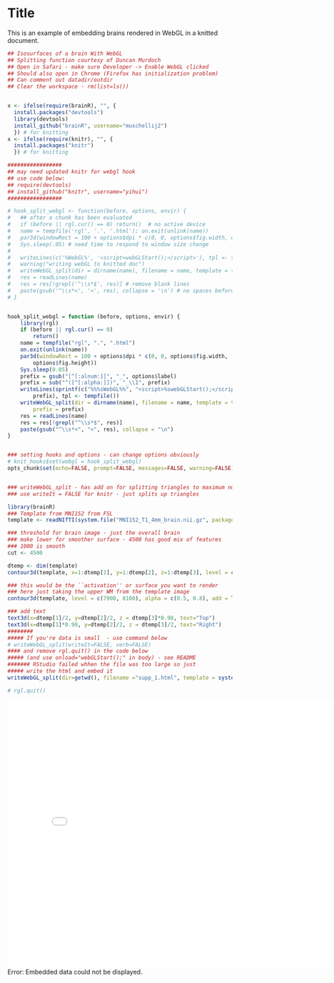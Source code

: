 Title
========================================================

This is an example of embedding brains rendered in WebGL in a knitted document.

```r
## Isosurfaces of a brain With WebGL
## Splitting function courtesy of Duncan Murdoch
## Open in Safari - make sure Developer -> Enable WebGL clicked
## Should also open in Chrome (Firefox has initialization problem)
## Can comment out datadir/outdir 
## Clear the workspace - rm(list=ls())


x <- ifelse(require(brainR), "", {
  install.packages("devtools")
  library(devtools)
  install_github("brainR", username="muschellij2")
  }) # for knitting
x <- ifelse(require(knitr), "", {
  install.packages("knitr")
  }) # for knitting

#################
## may need updated knitr for webgl hook
## use code below:
## require(devtools)
## install_github("knitr", username="yihui")
#################

# hook_split_webgl <- function(before, options, envir) {
#   ## after a chunk has been evaluated
#   if (before || rgl.cur() == 0) return()  # no active device
#   name = tempfile('rgl', '.', '.html'); on.exit(unlink(name))
#   par3d(windowRect = 100 + options$dpi * c(0, 0, options$fig.width, options$fig.height))
#   Sys.sleep(.05) # need time to respond to window size change
# 
#   writeLines(c('%WebGL%', '<script>webGLStart();</script>'), tpl <- tempfile())
#   warning("writing webGL to knitted doc")
#   writeWebGL_split(dir = dirname(name), filename = name, template = tpl)
#   res = readLines(name)
#   res = res[!grepl('^\\s*$', res)] # remove blank lines
#   paste(gsub('^\\s*<', '<', res), collapse = '\n') # no spaces before HTML tags
# }


hook_split_webgl = function (before, options, envir) {
    library(rgl)
    if (before || rgl.cur() == 0) 
        return()
    name = tempfile("rgl", ".", ".html")
    on.exit(unlink(name))
    par3d(windowRect = 100 + options$dpi * c(0, 0, options$fig.width, 
        options$fig.height))
    Sys.sleep(0.05)
    prefix = gsub("[^[:alnum:]]", "_", options$label)
    prefix = sub("^([^[:alpha:]])", "_\\1", prefix)
    writeLines(sprintf(c("%%%sWebGL%%", "<script>%swebGLStart();</script>"), 
        prefix), tpl <- tempfile())
    writeWebGL_split(dir = dirname(name), filename = name, template = tpl, 
        prefix = prefix)
    res = readLines(name)
    res = res[!grepl("^\\s*$", res)]
    paste(gsub("^\\s*<", "<", res), collapse = "\n")
}


### setting hooks and options - can change options obviously
# knit_hooks$set(webgl = hook_split_webgl)
opts_chunk$set(echo=FALSE, prompt=FALSE, messages=FALSE, warning=FALSE)


### writeWebGL_split - has add on for splitting triangles to maximum number of vertices
### use writeIt = FALSE for knitr - just splits up triangles
```

```r
library(brainR)
### Template from MNI152 from FSL
template <- readNIfTI(system.file("MNI152_T1_4mm_brain.nii.gz", package="brainR"), reorient=FALSE)
```

```r
### threshold for brain image - just the overall brain
### make lower for smoother surface - 4500 has good mix of features
### 1000 is smooth
cut <- 4500

dtemp <- dim(template)
contour3d(template, x=1:dtemp[1], y=1:dtemp[2], z=1:dtemp[3], level = cut, alpha = 0.1, draw = TRUE)

### this would be the ``activation'' or surface you want to render 
### here just taking the upper WM from the template image
contour3d(template, level = c(7900, 8100), alpha = c(0.5, 0.8), add = TRUE, color=c("yellow", "red") )

### add text
text3d(x=dtemp[1]/2, y=dtemp[2]/2, z = dtemp[3]*0.98, text="Top")
text3d(x=dtemp[1]*0.98, y=dtemp[2]/2, z = dtemp[3]/2, text="Right")
########
##### If you're data is small  - use command below 
# writeWebGL_split(writeIt=FALSE, verb=FALSE) 
#### and remove rgl.quit() in the code below
##### (and use onload="webGLStart();" in body) - see README
####### RStudio failed whhen the file was too large so just
##### write the html and embed it
writeWebGL_split(dir=getwd(), filename ="supp_1.html", template = system.file("my_template.html", package="brainR"), width=500)

# rgl.quit()

```

<object data="supp_1.html" width="800" height="600"> <embed src="knitted_webGL.html" width="800" height="600"> </embed> Error: Embedded data could not be displayed. </object>

